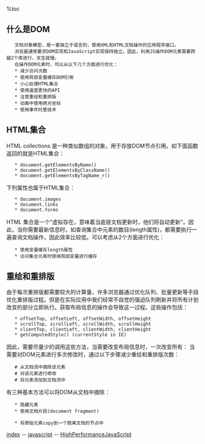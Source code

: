 %toc

==什么是DOM==
	文档对象模型，是一套独立于语言的，使用XML和HTML文档操作的应用程序接口。
	浏览器通常要求DOM实现和JavaScript实现保持独立。因此，利用JS操作DOM元素需要跨越2个库进行，天生就慢。
	在操作DOM元素时，可以从以下几个方面进行优化：
	* 减少访问次数
	* 使用局部变量缓存DOM引用
	* 小心处理HTML集合
	* 使用速度更快的API
	* 注意重绘和重排版
	* 动画中使用绝对坐标
	* 使用事件托管技术
==HTML集合==
HTML collections 是一种类似数组的对象，用于存放DOM节点引用。如下面函数返回的就是HTML集合：
	* document.getElementsByName()
	* document.getElementsByClassName()
	* document.getElementsByTagName_r()
下列属性也属于HTML集合：
	* document.images
	* document.links
	* document.forms
HTML 集合是一个"虚拟存在，意味着当底层文档更新时，他们将自动更新"。因此，当你需要最新信息时，如查询集合中元素的数目(length属性)，都需要执行一遍查询文档操作，因此效率比较低。可以考虑从2个方面进行优化：
	* 使用变量缓存length属性
	* 访问集合元素时使用局部变量进行缓存 
==重绘和重排版==
由于每次重排版都需要较大的计算量，许多浏览器通过优化队列、批量更新等手段优化重排版过程。但是在实际应用中我们经常不自觉的强迫队列刷新并将所有计划改变的部分立即执行。获取布局信息的操作会导致这一过程。这些操作包括：
	* offsetTop, offsetLeft, offsetWidth, offsetHeight
	* scrollTop, scrollLeft, scrollWidth, scrollHeight
	* clientTop, clientLeft, clientWidth, clientHeight
	* getComputedStyle() (currentStyle in IE)
因此，需要尽量少的调用这些方法，当需要改变布局信息时，一次改变所有：
{{{js
var el = document.getElementById('mydiv');
el.style.cssText = 'border-left: 1px; border-right: 2px; padding: 5px;';
  }}}
当需要对DOM元素进行多次修改时，通过以下步骤减少重绘和重排版次数：
	# 从文档流中摘除该元素
	# 对该元素进行修改
	# 将元素添加到文档流中
有三种基本方法可以将DOM从文档中摘除：
	* 隐藏元素
	* 使用文档片段(document fragment)
{{{js
var fragment = document.createDocumentFragment();
appendDataToElement(fragment, data);
document.getElementById('mylist').appendChild(fragment);
  }}}
	* 将原始元素copy到一个脱离文档的节点中
{{{js
var old = document.getElementById('mylist');
var clone = old.cloneNode(true);
appendDataToElement(clone, data);
old.parentNode.replaceChild(clone, old);
  }}}
  


[[index]] -- [[javascript]] -- [[HighPerformanceJavaScript]]
